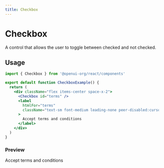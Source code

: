 ```yaml
---
title: Checkbox
---
```



# Checkbox

A control that allows the user to toggle between checked and not checked.

## Usage

```jsx
import { Checkbox } from '@openui-org/react/components'

export default function CheckboxExample() {
  return (
    <div className="flex items-center space-x-2">
      <Checkbox id="terms" />
      <label
        htmlFor="terms"
        className="text-sm font-medium leading-none peer-disabled:cursor-not-allowed peer-disabled:opacity-70"
      >
        Accept terms and conditions
      </label>
    </div>
  )
}
```

### Preview

<Preview>

<div className="flex items-center space-x-2">
  <Checkbox id="terms" />
  <label
    htmlFor="terms"
    className="text-sm font-medium leading-none peer-disabled:cursor-not-allowed peer-disabled:opacity-70"
  >
    Accept terms and conditions
  </label>
</div>

</Preview>
